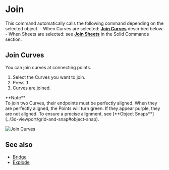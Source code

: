 
# Join

<Reference shortcut="J" command="Join" button="" />

This command automatically calls the following command depending on the selected object.
    - When Curves are selected: [**Join Curves**](#join-Curves) described below.
    - When Sheets are selected: see [**Join Sheets**](../solid/join#join-sheets) in the Solid Commands section.

## Join Curves

You can join curves at connecting points.

1. Select the Curves you want to join.
2. Press <kbd>J</kbd>.
3. Curves are joined.

<Callout emoji="❗">
**Note**<br />
To join two Curves, their endpoints must be perfectly aligned.
When they are perfectly aligned, the Points will turn green. If they appear purple, they are not aligned. To ensure a precise alignment, see [**Object Snaps**](../3d-viewport/grid-and-snap#object-snap).
</Callout>

![Join Curves](/img/join-curves.gif)

## See also
- [Bridge](./bridge)
- [Explode](./explode)






